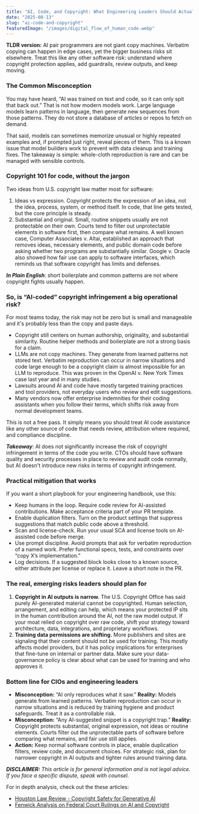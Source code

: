 ```yaml
---
title: "AI, Code, and Copyright: What Engineering Leaders Should Actually Worry About"
date: "2025-08-13"
slug: "ai-code-and-copyright"
featuredImage: "/images/digital_flow_of_human_code.webp"
---
```

**TLDR version:** AI pair programmers are not giant copy machines. Verbatim copying can happen in edge cases, yet the bigger business risks sit elsewhere. Treat this like any other software risk: understand where copyright protection applies, add guardrails, review outputs, and keep moving.

### The Common Misconception

You may have heard, “AI was trained on text and code, so it can only spit that back out.” That is not how modern models work. Large language models learn patterns in language, then generate new sequences from those patterns. They do not store a database of articles or repos to fetch on demand.

That said, models can sometimes memorize unusual or highly repeated examples and, if prompted just right, reveal pieces of them. This is a known issue that model builders work to prevent with data cleanup and training fixes. The takeaway is simple: whole-cloth reproduction is rare and can be managed with sensible controls.

### Copyright 101 for code, without the jargon

Two ideas from U.S. copyright law matter most for software:

1. Ideas vs expression. Copyright protects the expression of an idea, not the idea, process, system, or method itself. In code, that line gets tested, but the core principle is steady.  
2. Substantial and original. Small, routine snippets usually are not protectable on their own. Courts tend to filter out unprotectable elements in software first, then compare what remains. A well known case, Computer Associates v. Altai, established an approach that removes ideas, necessary elements, and public domain code before asking whether two programs are substantially similar. Google v. Oracle also showed how fair use can apply to software interfaces, which reminds us that software copyright has limits and defenses.

***In Plain English***: short boilerplate and common patterns are not where copyright fights usually happen.

### So, is “AI-coded” copyright infringement a big operational risk?

For most teams today, the risk may not be zero but is small and manageable and it's probably less than the copy and paste days.

* Copyright still centers on human authorship, originality, and substantial similarity. Routine helper methods and boilerplate are not a strong basis for a claim.
* LLMs are not copy machines. They generate from learned patterns not stored text. Verbatim reproduction can occur in narrow situations and code large enough to be a copyright claim is almost impossible for an LLM to reproduce. This was proven in the OpenAI v. New York Times case last year and in many studies.
* Lawsuits around AI and code have mostly targeted training practices and tool providers, not everyday users who review and edit suggestions.  
* Many vendors now offer enterprise indemnities for their coding assistants when you follow their terms, which shifts risk away from normal development teams.

This is not a free pass. It simply means you should treat AI code assistance like any other source of code that needs review, attribution where required, and compliance discipline.

***Takeaway***: AI does not significantly increase the risk of copyright infringement in terms of the code you write. CTOs should have software quality and security processes in place to review and audit code normally, but AI doesn't introduce new risks in terms of copyright infringement.

### Practical mitigation that works

If you want a short playbook for your engineering handbook, use this:

* Keep humans in the loop. Require code review for AI-assisted contributions. Make acceptance criteria part of your PR template.  
* Enable duplication filters. Turn on the product settings that suppress suggestions that match public code above a threshold.  
* Scan and license-check. Run your usual SCA and license tools on AI-assisted code before merge.  
* Use prompt discipline. Avoid prompts that ask for verbatim reproduction of a named work. Prefer functional specs, tests, and constraints over “copy X’s implementation.”  
* Log decisions. If a suggested block looks close to a known source, either attribute per license or replace it. Leave a short note in the PR.

### The real, emerging risks leaders should plan for

1. **Copyright in AI outputs is narrow.** The U.S. Copyright Office has said purely AI-generated material cannot be copyrighted. Human selection, arrangement, and editing can help, which means your protected IP sits in the human contribution around the AI, not the raw model output. If your moat relied on copyright over raw code, shift your strategy toward architecture, data, integrations, and proprietary workflows.
2. **Training data permissions are shifting.** More publishers and sites are signaling that their content should not be used for training. This mostly affects model providers, but it has policy implications for enterprises that fine-tune on internal or partner data. Make sure your data-governance policy is clear about what can be used for training and who approves it.

### Bottom line for CIOs and engineering leaders

* **Misconception:** “AI only reproduces what it saw.” **Reality:** Models generate from learned patterns. Verbatim reproduction can occur in narrow situations and is reduced by training hygiene and product safeguards. Treat it as a controllable risk.  
* **Misconception:** “Any AI-suggested snippet is a copyright trap.” **Reality:** Copyright protects substantial, original expression, not ideas or routine elements. Courts filter out the unprotectable parts of software before comparing what remains, and fair use still applies.  
* **Action:** Keep normal software controls in place, enable duplication filters, review code, and document choices. For strategic risk, plan for narrower copyright in AI outputs and tighter rules around training data.

***DISCLAIMER:** This article is for general information and is not legal advice. If you face a specific dispute, speak with counsel.*

For in depth analysis, check out the these articles:

* [Houston Law Review - Copyright Safety for Generative AI](https://houstonlawreview.org/article/92126-copyright-safety-for-generative-ai)
* [Fenwick Analysis on Federal Court Rulings on AI and Copyright](https://www.fenwick.com/insights/publications/two-federal-courts-rule-that-reproduction-of-books-to-train-llms-is-fair-use-but-with-caveats-and-strikingly-different-views)
